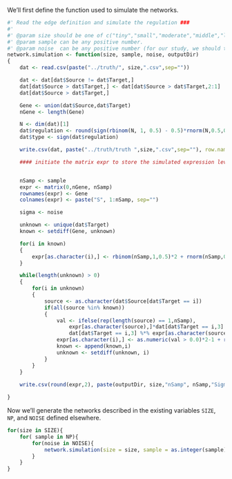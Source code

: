 
We'll first define the function used to simulate the networks.

```r
#' Read the edge definition and simulate the regulation ###
#'
#' @param size should be one of c("tiny","small","moderate","middle","large", "huge")
#' @param sample can be any positive number. 
#' @param noise  can be any positive number (for our study, we should try 0.25, 0.5, 0.75, 1, 1.5 and 2)  
network.simulation <- function(size, sample, noise, outputDir)
{
	dat <- read.csv(paste("../truth/", size,".csv",sep=""))

	dat <- dat[dat$Source != dat$Target,]
	dat[dat$Source > dat$Target,] <- dat[dat$Source > dat$Target,2:1]
	dat[dat$Source > dat$Target,]

	Gene <- union(dat$Source,dat$Target)
	nGene <- length(Gene)

	N <- dim(dat)[1]
	dat$regulation <- round(sign(rbinom(N, 1, 0.5) - 0.5)*rnorm(N,0.5,0.2) ,2)
	dat$type <- sign(dat$regulation)	

	write.csv(dat, paste("../truth/truth ",size,".csv",sep=""), row.names=F, quote=F)

	#### initiate the matrix expr to store the simulated expression level ####


	nSamp <- sample
	expr <- matrix(0,nGene, nSamp)
	rownames(expr) <- Gene
	colnames(expr) <- paste("S", 1:nSamp, sep="")

	sigma <- noise

	unknown <- unique(dat$Target)
	known <- setdiff(Gene, unknown)

	for(i in known)
	{
		expr[as.character(i),] <- rbinom(nSamp,1,0.5)*2 + rnorm(nSamp,0,sigma) - 1
	}

	while(length(unknown) > 0)
	{
		for(i in unknown)
		{			
			source <- as.character(dat$Source[dat$Target == i])
			if(all(source %in% known)) 
			{ 				
				val <- ifelse(rep(length(source) == 1,nSamp), 
					expr[as.character(source),]*dat[dat$Target == i,3] ,
					dat[dat$Target == i,3] %*% expr[as.character(source),])
				expr[as.character(i),] <- as.numeric(val > 0.0)*2-1 + rnorm(nSamp,0,sigma)
			 	known <- append(known,i)
				unknown <- setdiff(unknown, i) 
			}
		}	
	}
  	
	write.csv(round(expr,2), paste(outputDir, size,"nSamp", nSamp,"Sigma",noise,".csv", sep=""), row.names=T)

}
```

Now we'll generate the networks described in the existing variables `SIZE`, `NP`, and `NOISE` defined elsewhere.

```r
for(size in SIZE){
	for( sample in NP){
		for(noise in NOISE){
			network.simulation(size = size, sample = as.integer(sample), noise = as.numeric(noise), outputDir="../data/simulations/")
		}
	}
}
```